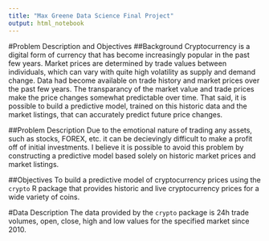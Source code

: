```yaml
---
title: "Max Greene Data Science Final Project"
output: html_notebook
---
```


#Problem Description and Objectives
##Background
Cryptocurrency is a digital form of currency that has become increasingly popular in the past few years. Market prices are determined by trade values between individuals, which can vary with quite high volatility as supply and demand change. Data had become available on trade history and market prices over the past few years. The transparancy of the market value and trade prices make the price changes somewhat predictable over time. That said, it is possible to build a predictive model, trained on this historic data and the market listings, that can accurately predict future price changes.

##Problem Description
Due to the emotional nature of trading any assets, such as stocks, FOREX, etc. it can be decievingly difficult to make a profit off of initial investments. I believe it is possible to avoid this problem by constructing a predictive model based solely on historic market prices and market listings.

##Objectives
To build a predictive model of cryptocurrency prices using the `crypto` R package that provides historic and live cryptocurrency prices for a wide variety of coins.

#Data Description
The data provided by the `crypto` package is 24h trade volumes, open, close, high and low values for the specified market since 2010.